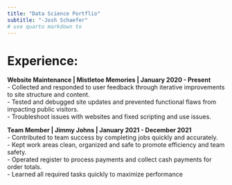 ```yaml
---
title: "Data Science Portflio"
subtitle: "-Josh Schaefer"
# use quarto markdown to 
---
```


# Experience:
**Website Maintenance | Mistletoe Memories | January 2020 - Present**<br>
- Collected and responded to user feedback through iterative improvements to site structure and content.<br>
- Tested and debugged site updates and prevented functional flaws from impacting public visitors.<br>
- Troubleshoot issues with websites and fixed scripting and use issues.

**Team Member | Jimmy Johns | January 2021 - December 2021**<br>
- Contributed to team success by completing jobs quickly and accurately.<br>
- Kept work areas clean, organized and safe to promote efficiency and team safety.<br>
- Operated register to process payments and collect cash payments for order totals.<br>
- Learned all required tasks quickly to maximize performance






